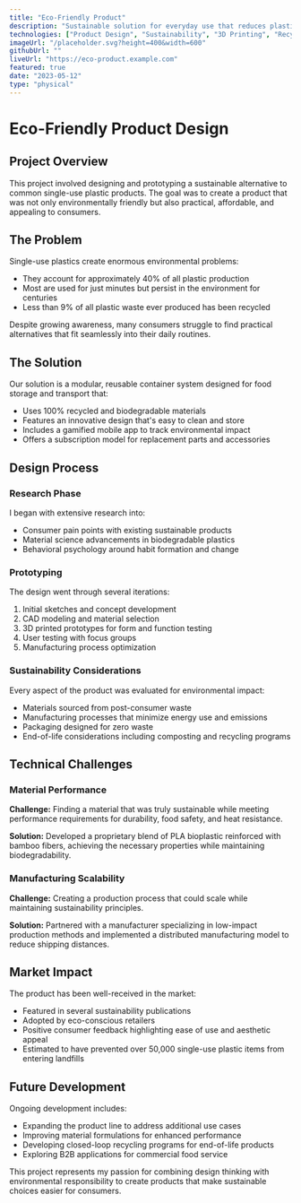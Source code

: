 ```yaml
---
title: "Eco-Friendly Product"
description: "Sustainable solution for everyday use that reduces plastic waste and environmental impact."
technologies: ["Product Design", "Sustainability", "3D Printing", "Recycled Materials"]
imageUrl: "/placeholder.svg?height=400&width=600"
githubUrl: ""
liveUrl: "https://eco-product.example.com"
featured: true
date: "2023-05-12"
type: "physical"
---
```


# Eco-Friendly Product Design

## Project Overview

This project involved designing and prototyping a sustainable alternative to common single-use plastic products. The goal was to create a product that was not only environmentally friendly but also practical, affordable, and appealing to consumers.

## The Problem

Single-use plastics create enormous environmental problems:
- They account for approximately 40% of all plastic production
- Most are used for just minutes but persist in the environment for centuries
- Less than 9% of all plastic waste ever produced has been recycled

Despite growing awareness, many consumers struggle to find practical alternatives that fit seamlessly into their daily routines.

## The Solution

Our solution is a modular, reusable container system designed for food storage and transport that:
- Uses 100% recycled and biodegradable materials
- Features an innovative design that's easy to clean and store
- Includes a gamified mobile app to track environmental impact
- Offers a subscription model for replacement parts and accessories

## Design Process

### Research Phase

I began with extensive research into:
- Consumer pain points with existing sustainable products
- Material science advancements in biodegradable plastics
- Behavioral psychology around habit formation and change

### Prototyping

The design went through several iterations:
1. Initial sketches and concept development
2. CAD modeling and material selection
3. 3D printed prototypes for form and function testing
4. User testing with focus groups
5. Manufacturing process optimization

### Sustainability Considerations

Every aspect of the product was evaluated for environmental impact:
- Materials sourced from post-consumer waste
- Manufacturing processes that minimize energy use and emissions
- Packaging designed for zero waste
- End-of-life considerations including composting and recycling programs

## Technical Challenges

### Material Performance

**Challenge:** Finding a material that was truly sustainable while meeting performance requirements for durability, food safety, and heat resistance.

**Solution:** Developed a proprietary blend of PLA bioplastic reinforced with bamboo fibers, achieving the necessary properties while maintaining biodegradability.

### Manufacturing Scalability

**Challenge:** Creating a production process that could scale while maintaining sustainability principles.

**Solution:** Partnered with a manufacturer specializing in low-impact production methods and implemented a distributed manufacturing model to reduce shipping distances.

## Market Impact

The product has been well-received in the market:
- Featured in several sustainability publications
- Adopted by eco-conscious retailers
- Positive consumer feedback highlighting ease of use and aesthetic appeal
- Estimated to have prevented over 50,000 single-use plastic items from entering landfills

## Future Development

Ongoing development includes:
- Expanding the product line to address additional use cases
- Improving material formulations for enhanced performance
- Developing closed-loop recycling programs for end-of-life products
- Exploring B2B applications for commercial food service

This project represents my passion for combining design thinking with environmental responsibility to create products that make sustainable choices easier for consumers.

